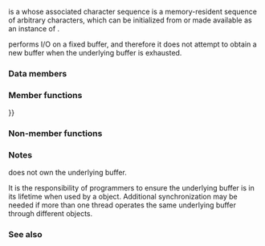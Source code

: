 {{cpp/title|basic_spanbuf}}
{{cpp/io/basic_spanbuf/navbar}}
{{ddcl|header=spanstream|since=c++23|1=
template&lt;
    class CharT,
    class Traits = std::char_traits&lt;CharT&gt;
&gt; class basic_spanbuf
    : public std::basic_streambuf&lt;CharT, Traits&gt;
}}

{{tt|std::basic_spanbuf}} is a {{lc|std::basic_streambuf}} whose associated character sequence is a memory-resident sequence of arbitrary characters, which can be initialized from or made available as an instance of {{c/core|std::span&lt;CharT&gt;}}.

{{tt|std::basic_spanbuf}} performs I/O on a fixed buffer, and therefore it does not attempt to obtain a new buffer when the underlying buffer is exhausted.

{{cpp/basic char typedefs|spanbuf|spanstream}}

{{cpp/io/member types}}

===Data members===
{{dsc begin}}
{{dsc hitem|Member name|Definition}}
{{dsc|{{tti|mod}} {{mark|private}}|A {{lc|std::ios_base::openmode}} recording the open mode.&lt;br&gt;{{mark expos mem obj}}}}
{{dsc|{{tti|buf}} {{mark|private}}|A {{c/core|std::span&lt;CharT&gt;}} referencing the underlying buffer.&lt;br&gt;{{mark expos mem obj}}}}
{{dsc end}}

===Member functions===
{{dsc begin}}
{{dsc h2|Public member functions}}
{{dsc inc|cpp/io/basic_spanbuf/dsc constructor}}
{{dsc mem vdtor|cpp/io/basic_spanbuf|inlinemem=true|destroys the {{tt|basic_spanbuf}} object}}
{{dsc inc|cpp/io/basic_spanbuf/dsc operator{{=}}}}
{{dsc inc|cpp/io/basic_spanbuf/dsc swap}}
{{dsc inc|cpp/io/basic_spanbuf/dsc span}}

{{dsc h2|Protected member functions}}
{{dsc inc|cpp/io/basic_spanbuf/dsc setbuf}}
{{dsc inc|cpp/io/basic_spanbuf/dsc seekoff}}
{{dsc inc|cpp/io/basic_spanbuf/dsc seekpos}}
{{dsc end}}

===Non-member functions===
{{dsc begin}}
{{dsc inc|cpp/io/basic_spanbuf/dsc swap2}}
{{dsc end}}

{{cpp/io/basic_streambuf/inherit}}

===Notes===
{{tt|std::basic_spanbuf}} does not own the underlying buffer.

It is the responsibility of programmers to ensure the underlying buffer is in its lifetime when used by a {{tt|std::basic_spanbuf}} object. Additional synchronization may be needed if more than one thread operates the same underlying buffer through different {{tt|std::basic_spanbuf}} objects.

{{feature test macro|__cpp_lib_spanstream|std=C++23|value=202106L|{{ttt|std::spanbuf}}, {{lc|std::spanstream}}}}

===See also===
{{dsc begin}}
{{dsc inc|cpp/io/dsc basic_stringbuf}}
{{dsc inc|cpp/io/dsc strstreambuf}}
{{dsc end}}

{{langlinks|de|es|fr|it|ja|pt|ru|zh}}